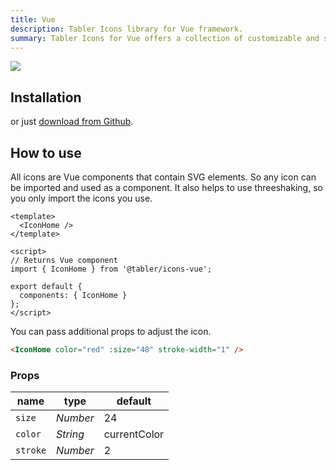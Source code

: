 ```yaml
---
title: Vue
description: Tabler Icons library for Vue framework.
summary: Tabler Icons for Vue offers a collection of customizable and scalable icons designed for use in Vue applications, providing a powerful tool for creating modern and engaging interfaces.
---
```


![](https://raw.githubusercontent.com/tabler/tabler-icons/master/.github/packages/og-package-vue.png)

## Installation

<TabsPackage name="@tabler/icons-vue" />

or just [download from Github](https://github.com/tabler/tabler-icons/releases).

## How to use

All icons are Vue components that contain SVG elements. So any icon can be imported and used as a component. It also helps to use threeshaking, so you only import the icons you use.

```vue
<template>
  <IconHome />
</template>

<script>
// Returns Vue component
import { IconHome } from '@tabler/icons-vue';

export default {
  components: { IconHome }
};
</script>
```

You can pass additional props to adjust the icon.

```html
<IconHome color="red" :size="48" stroke-width="1" />
```

### Props

| name          | type     | default      |
| ------------- | -------- | ------------ |
| `size`        | _Number_ | 24           |
| `color`       | _String_ | currentColor |
| `stroke`      | _Number_ | 2            |

